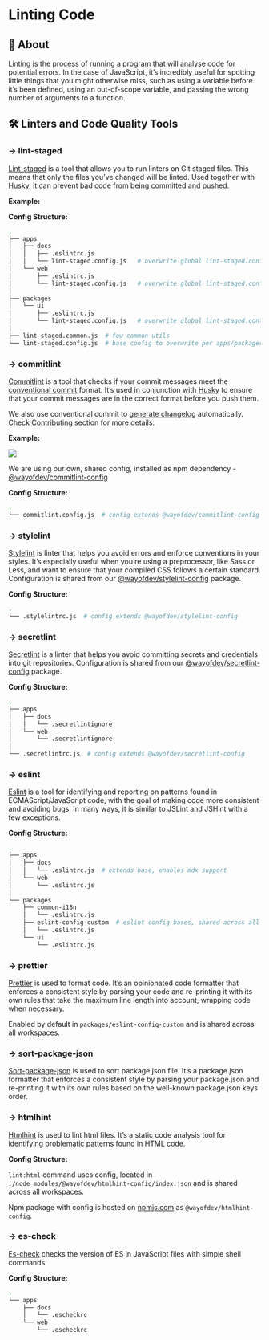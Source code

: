 # Linting Code

## 📄 About

Linting is the process of running a program that will analyse code for potential errors. In the case of JavaScript,
it’s incredibly useful for spotting little things that you might otherwise miss, such as using a variable before it’s been defined,
using an out-of-scope variable, and passing the wrong number of arguments to a function.

## 🛠️ Linters and Code Quality Tools

### → lint-staged

[Lint-staged](https://github.com/okonet/lint-staged) is a tool that allows you to run linters on Git staged files. This means that only the files you’ve changed will be linted.
Used together with [Husky](https://github.com/typicode/husky), it can prevent bad code from being committed and pushed.

**Example:**

**Config Structure:**

```bash
.
├── apps
│   ├── docs
│   │   ├── .eslintrc.js
│   │   └── lint-staged.config.js   # overwrite global lint-staged.config.js, custom eslint
│   └── web
│       ├── .eslintrc.js
│       └── lint-staged.config.js   # overwrite global lint-staged.config.js, custom eslint
│
├── packages
│   └── ui
│       ├── .eslintrc.js
│       └── lint-staged.config.js   # overwrite global lint-staged.config.js, custom eslint
│
├── lint-staged.common.js  # few common utils
└── lint-staged.config.js  # base config to overwrite per apps/packages
```

### → commitlint

[Commitlint](https://commitlint.js.org/#/) is a tool that checks if your commit messages meet the [conventional commit](https://www.conventionalcommits.org/en/v1.0.0) format. It’s used in conjunction with [Husky](https://github.com/typicode/husky) to ensure that your commit messages are in the correct format before you push them.

We also use conventional commit to [generate changelog]() automatically. Check [Contributing]() section for more details.

**Example:**

![](https://github.com/conventional-changelog/commitlint/raw/master/docs/assets/commitlint.svg)

We are using our own, shared config, installed as npm dependency - [@wayofdev/commitlint-config](https://www.npmjs.com/package/@wayofdev/commitlint-config)

**Config Structure:**

```bash
.
└── commitlint.config.js  # config extends @wayofdev/commitlint-config
```

### → stylelint

[Stylelint](https://stylelint.io) is linter that helps you avoid errors and enforce conventions in your styles. It’s especially useful when you’re using a preprocessor, like Sass or Less, and want to ensure that your compiled CSS follows a certain standard. Configuration is shared from our [@wayofdev/stylelint-config](https://www.npmjs.com/package/@wayofdev/stylelint-config) package.

**Config Structure:**

```bash
.
└── .stylelintrc.js  # config extends @wayofdev/stylelint-config
```

### → secretlint

[Secretlint](https://github.com/secretlint/secretlint) is a linter that helps you avoid committing secrets and credentials into git repositories. Configuration is shared from our [@wayofdev/secretlint-config](https://www.npmjs.com/package/@wayofdev/secretlint-config) package.

**Config Structure:**

```bash
.
├── apps
│   ├── docs
│   │   └── .secretlintignore
│   └── web
│       └── .secretlintignore
│
└── .secretlintrc.js  # config extends @wayofdev/secretlint-config
```

### → eslint

[Eslint](https://eslint.org) is a tool for identifying and reporting on patterns found in ECMAScript/JavaScript code, with the goal of making code more consistent and avoiding bugs. In many ways, it is similar to JSLint and JSHint with a few exceptions.

**Config Structure:**

```bash
.
├── apps
│   ├── docs
│   │   └── .eslintrc.js  # extends base, enables mdx support
│   └── web
│       └── .eslintrc.js
│
└── packages
    ├── common-i18n
    │   └── .eslintrc.js
    ├── eslint-config-custom  # eslint config bases, shared across all workspaces
    │   └── .eslintrc.js
    └── ui
        └── .eslintrc.js
```

### → prettier

[Prettier](https://prettier.io) is used to format code. It’s an opinionated code formatter that enforces a consistent style by parsing your code and re-printing it with its own rules that take the maximum line length into account, wrapping code when necessary.

Enabled by default in `packages/eslint-config-custom` and is shared across all workspaces.

### → sort-package-json

[Sort-package-json](https://github.com/keithamus/sort-package-json) is used to sort package.json file. It’s a package.json formatter that enforces a consistent style by parsing your package.json and re-printing it with its own rules based on the well-known package.json keys order.

### → htmlhint

[Htmlhint](https://github.com/htmlhint/HTMLHint) is used to lint html files. It’s a static code analysis tool for identifying problematic patterns found in HTML code.

**Config Structure:**

`lint:html` command uses config, located in `./node_modules/@wayofdev/htmlhint-config/index.json` and is shared across all workspaces.

Npm package with config is hosted on [npmjs.com](https://www.npmjs.com/package/@wayofdev/htmlhint-config) as `@wayofdev/htmlhint-config`.

### → es-check

[Es-check](https://github.com/yowainwright/es-check) checks the version of ES in JavaScript files with simple shell commands.

**Config Structure:**

```bash
.
└── apps
    ├── docs
    │   └── .escheckrc
    └── web
        └── .escheckrc
```
